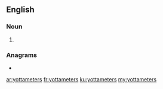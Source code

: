 ==English==

===Noun===
{{head|en|noun plural form}}

# {{plural of|yottameter|lang=en}}

===Anagrams===
* {{l|en|yottametres}}

[[ar:yottameters]]
[[fr:yottameters]]
[[ku:yottameters]]
[[my:yottameters]]